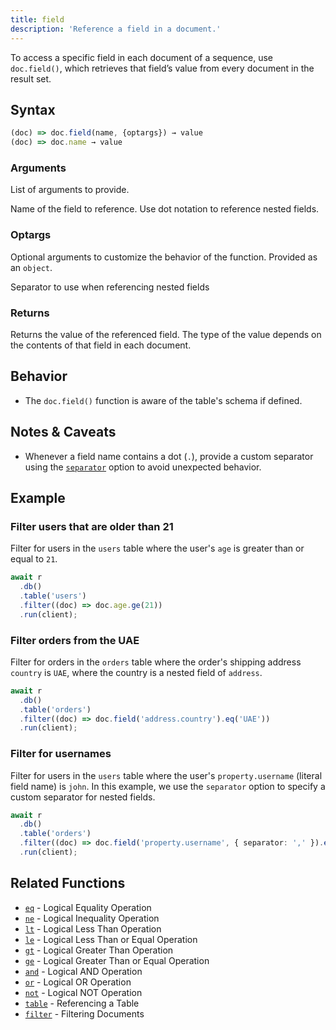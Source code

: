 ```yaml
---
title: field
description: 'Reference a field in a document.'
---
```



To access a specific field in each document of a sequence, use `doc.field()`, which retrieves that field’s value from every document in the result set.

## Syntax

<CodeGroup>

```ts TypeScript
(doc) => doc.field(name, {optargs}) → value
(doc) => doc.name → value
```

</CodeGroup>

### Arguments

List of arguments to provide.

<ParamField body="name" type="string" required>
  Name of the field to reference. Use dot notation to reference nested fields.
</ParamField>

### Optargs

Optional arguments to customize the behavior of the function. Provided as an `object`.

<ParamField body="separator" type="string" default=".">
  Separator to use when referencing nested fields
</ParamField>

### Returns

<ParamField body="value" type="any">
  Returns the value of the referenced field. The type of the value depends on the contents of that
  field in each document.
</ParamField>

## Behavior

- The `doc.field()` function is aware of the table's schema if defined.

## Notes & Caveats

- Whenever a field name contains a dot (`.`), provide a custom separator using the [`separator`](#optargs) option to avoid unexpected behavior.

## Example

### Filter users that are older than 21

Filter for users in the `users` table where the user's `age` is greater than or equal to `21`.

<CodeGroup>

```ts TypeScript
await r
  .db()
  .table('users')
  .filter((doc) => doc.age.ge(21))
  .run(client);
```

</CodeGroup>

### Filter orders from the UAE

Filter for orders in the `orders` table where the order's shipping address `country` is `UAE`, where the country is a nested field of `address`.

<CodeGroup>

```ts TypeScript
await r
  .db()
  .table('orders')
  .filter((doc) => doc.field('address.country').eq('UAE'))
  .run(client);
```

</CodeGroup>

### Filter for usernames

Filter for users in the `users` table where the user's `property.username` (literal field name) is `john`. In this example, we use the `separator` option to specify a custom separator for nested fields.

<CodeGroup>

```ts TypeScript
await r
  .db()
  .table('orders')
  .filter((doc) => doc.field('property.username', { separator: ',' }).eq('john'))
  .run(client);
```

</CodeGroup>

## Related Functions

- [`eq`](/sdk/logical-eq-operation) - Logical Equality Operation
- [`ne`](/sdk/logical-ne-operation) - Logical Inequality Operation
- [`lt`](/sdk/logical-lt-operation) - Logical Less Than Operation
- [`le`](/sdk/logical-le-operation) - Logical Less Than or Equal Operation
- [`gt`](/sdk/logical-gt-operation) - Logical Greater Than Operation
- [`ge`](/sdk/logical-ge-operation) - Logical Greater Than or Equal Operation
- [`and`](/sdk/logical-and-operation) - Logical AND Operation
- [`or`](/sdk/logical-or-operation) - Logical OR Operation
- [`not`](/sdk/logical-not-operation) - Logical NOT Operation
- [`table`](/sdk/referencing-a-table) - Referencing a Table
- [`filter`](/sdk/filter-documents) - Filtering Documents

<DocumentationFooter />
